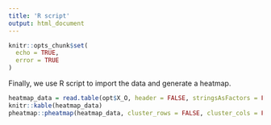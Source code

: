 ```yaml
---
title: 'R script'
output: html_document
---
```


```r
knitr::opts_chunk$set(
  echo = TRUE, 
  error = TRUE
)
```


Finally, we use R script to import the data and generate a heatmap.

```r
heatmap_data = read.table(opt$X_O, header = FALSE, stringsAsFactors = FALSE)
knitr::kable(heatmap_data)
pheatmap::pheatmap(heatmap_data, cluster_rows = FALSE, cluster_cols = FALSE)
```

